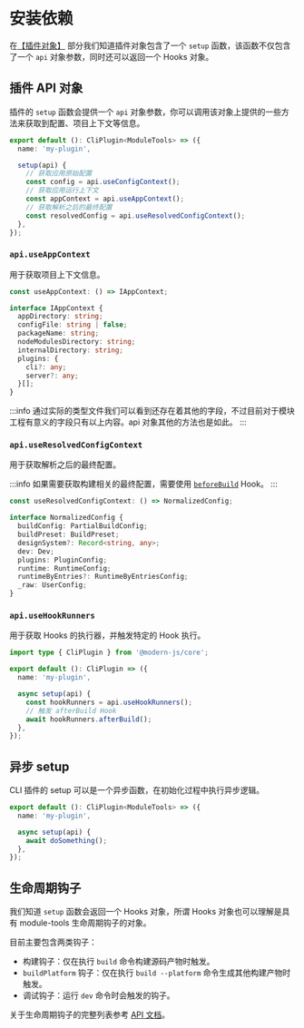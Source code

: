 # 安装依赖

在[【插件对象】](/plugins/guide/plugin-object) 部分我们知道插件对象包含了一个 `setup` 函数，该函数不仅包含了一个 `api` 对象参数，同时还可以返回一个 Hooks 对象。

## 插件 API 对象

插件的 `setup` 函数会提供一个 `api` 对象参数，你可以调用该对象上提供的一些方法来获取到配置、项目上下文等信息。

```ts
export default (): CliPlugin<ModuleTools> => ({
  name: 'my-plugin',

  setup(api) {
    // 获取应用原始配置
    const config = api.useConfigContext();
    // 获取应用运行上下文
    const appContext = api.useAppContext();
    // 获取解析之后的最终配置
    const resolvedConfig = api.useResolvedConfigContext();
  },
});
```

### `api.useAppContext`

用于获取项目上下文信息。

```ts
const useAppContext: () => IAppContext;

interface IAppContext {
  appDirectory: string;
  configFile: string | false;
  packageName: string;
  nodeModulesDirectory: string;
  internalDirectory: string;
  plugins: {
    cli?: any;
    server?: any;
  }[];
}
```

:::info
通过实际的类型文件我们可以看到还存在着其他的字段，不过目前对于模块工程有意义的字段只有以上内容。api 对象其他的方法也是如此。
:::

### `api.useResolvedConfigContext`

用于获取解析之后的最终配置。

:::info
如果需要获取构建相关的最终配置，需要使用 [`beforeBuild`]() Hook。
:::

```ts
const useResolvedConfigContext: () => NormalizedConfig;

interface NormalizedConfig {
  buildConfig: PartialBuildConfig;
  buildPreset: BuildPreset;
  designSystem?: Record<string, any>;
  dev: Dev;
  plugins: PluginConfig;
  runtime: RuntimeConfig;
  runtimeByEntries?: RuntimeByEntriesConfig;
  _raw: UserConfig;
}
```

### `api.useHookRunners`

用于获取 Hooks 的执行器，并触发特定的 Hook 执行。

```ts
import type { CliPlugin } from '@modern-js/core';

export default (): CliPlugin => ({
  name: 'my-plugin',

  async setup(api) {
    const hookRunners = api.useHookRunners();
    // 触发 afterBuild Hook
    await hookRunners.afterBuild();
  },
});
```

## 异步 setup

CLI 插件的 setup 可以是一个异步函数，在初始化过程中执行异步逻辑。

```ts
export default (): CliPlugin<ModuleTools> => ({
  name: 'my-plugin',

  async setup(api) {
    await doSomething();
  },
});
```

## 生命周期钩子

我们知道 `setup` 函数会返回一个 Hooks 对象，所谓 Hooks 对象也可以理解是具有 module-tools 生命周期钩子的对象。

目前主要包含两类钩子：

- 构建钩子：仅在执行 `build` 命令构建源码产物时触发。
- `buildPlatform` 钩子：仅在执行 `build --platform` 命令生成其他构建产物时触发。
- 调试钩子：运行 `dev` 命令时会触发的钩子。

关于生命周期钩子的完整列表参考 [API 文档](/api/plugin-api/plugin-hooks)。
